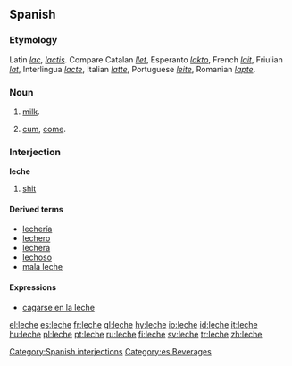 {{see|lèche}}
==Spanish==

===Etymology===
Latin ''[[lac]]'', ''[[lactis]]''. Compare Catalan ''[[llet]]'', Esperanto ''[[lakto]]'', French ''[[lait]]'', Friulian ''[[lat]]'', Interlingua ''[[lacte]]'', Italian ''[[latte]]'', Portuguese ''[[leite]]'', Romanian ''[[lapte]]''.

===Noun===
{{es-noun-f|plural=leches}}

# [[milk]].
# {{context|vulgar|Spain|lang=es}} [[cum]], [[come]].

===Interjection===
'''leche'''
# {{context|vulgar|Spain|lang=es}} [[shit]]

====Derived terms====
*[[lechería]] {{f}}
*[[lechero]] {{m}}
*[[lechera]] {{f}}
*[[lechoso]]
*[[mala leche]]

====Expressions====
*[[cagarse en la leche]]

[[Category:Spanish interjections]]
[[Category:es:Beverages]]

[[el:leche]]
[[es:leche]]
[[fr:leche]]
[[gl:leche]]
[[hy:leche]]
[[io:leche]]
[[id:leche]]
[[it:leche]]
[[hu:leche]]
[[pl:leche]]
[[pt:leche]]
[[ru:leche]]
[[fi:leche]]
[[sv:leche]]
[[tr:leche]]
[[zh:leche]]